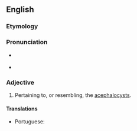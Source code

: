 ==English==

===Etymology===
{{suffix|en|acephalocyst|ic}}

===Pronunciation===
* {{a|US}} {{IPA|en|/eɪˌsɛ.fə.loʊˈsɪ.stɪk/}}
* {{audio|en|En-us-acephalocystic.ogg|Audio (US)}}

===Adjective===
{{en-adj|-}}

# Pertaining to, or resembling, the [[acephalocyst]]s.

====Translations====
{{trans-top|pertaining to acephalocysts}}
* Portuguese: {{t|pt|acefalocístico}}
{{trans-mid}}
{{trans-bottom}}